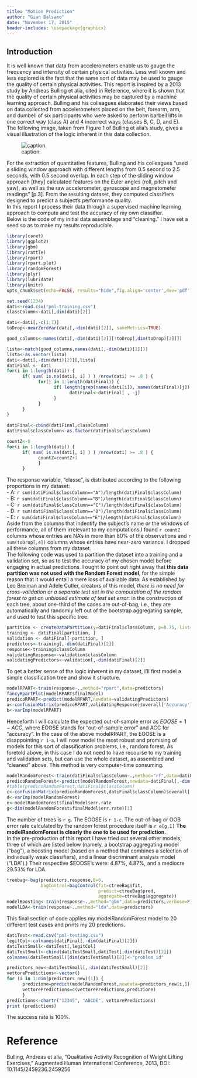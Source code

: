 ```yaml
---
title: "Motion Prediction"
author: "Gian Balsamo"
date: "November 17, 2015"
header-includes: \usepackage{graphicx}
---
```

## Introduction

It is well known that data from accelerometers enable us to gauge the frequency and intensity of certain physical activities. Less well known and less explored is the fact that the same sort of data may be used to gauge the quality of certain physical activities. This report is inspired by a 2013 study by Andreas Bulling et alia, cited in Reference, where it is shown that the quality of certain physical activities may be captured by a machine learning approach. Bulling and his colleagues elaborated their views based on data collected from accelerometers placed on the belt, forearm, arm, and dumbell of six participants who were asked to perform barbell lifts in one correct way (class A) and 4 incorrect ways (classes B, C, D, and E).  
The following image, taken from Figure 1 of Bulling et alia's study, gives a visual illustration of the logic inherent in this data collection.

![caption.](/Users/gianfrancobalsamo/Dropbox/BIG_DATA/practical\ machine\ learning/final_project/essential_image.png)

For the extraction of quantitative features, Bulling and his colleagues “used a sliding window approach with different lengths from 0.5 second to 2.5 seconds, with 0.5 second overlap. In each step of the sliding window approach [they] calculated features on the Euler angles (roll, pitch and yaw), as well as the raw accelerometer, gyroscope and magnetometer readings” [p.3]. From the resulting dataset, they computed classifiers designed to predict a subject’s performance quality.  
In this report I process their data through a supervised machine learning approach to compute and test the accuracy of my own classifier.  
Below is the code of my initial data assemblage and "cleaning." I have set a seed so as to make my results reproducible.


```r
library(caret)
library(ggplot2)
library(gbm)
library(rattle)
library(rpart)
library(rpart.plot)
library(randomForest)
library(plyr)
library(lubridate)
library(knitr)
opts_chunk$set(echo=FALSE, results="hide",fig.align='center',dev='pdf')
```

```r
set.seed(1234)
dati<-read.csv("pml-training.csv")
classColumn<-dati[,dim(dati)[2]]

dati<-dati[,-c(1:7)]
toDrop<-nearZeroVar(dati[,-dim(dati)[2]], saveMetrics=TRUE)

good_columns<-names(dati[,-dim(dati)[2]][!toDrop[,dim(toDrop)[2]]])

lista<-match(good_columns,names(dati[,-dim(dati)[2]]))
lista<-as.vector(lista)
dati<-dati[,-dim(dati)[2]][,lista]
datiFinal <- dati 
for(i in 1:length(dati)) {
      if( sum( is.na(dati[, i] ) ) /nrow(dati) >= .8 ) {
            for(j in 1:length(datiFinal)) {
                  if( length(grep(names(dati[i]), names(datiFinal)[j]) ) ==1)  {
                        datiFinal<-datiFinal[ , -j]
                  }   
            } 
      }
}
      
datiFinal<-cbind(datiFinal,classColumn)
datiFinal$classColumn<-as.factor(datiFinal$classColumn)

countZ<-0
for(i in 1:length(dati)) {
      if( sum( is.na(dati[, i] ) ) /nrow(dati) >= .8 ) { 
            countZ=countZ+1
            }
      }
```


The response variable, "classe", is distributed according to the following proportions in my dataset:  
- A: `r sum(datiFinal$classColumn=="A")/length(datiFinal$classColumn)`  
- B: `r sum(datiFinal$classColumn=="B")/length(datiFinal$classColumn)`  
- C: `r sum(datiFinal$classColumn=="C")/length(datiFinal$classColumn)`  
- D: `r sum(datiFinal$classColumn=="D")/length(datiFinal$classColumn)`  
- E: `r sum(datiFinal$classColumn=="E")/length(datiFinal$classColumn)`  
Aside from the columns that indentify the subject's name or the windows of performance, all of them irrelevant to my computations,I found `r countZ` columns whose entries are NA's in more than 80% of the observations and `r sum(toDrop[,4])` columns whose entries have near-zero variance. I dropped all these columns from my dataset.  
The following code was used to partition the dataset into a training and a validation set, so as to test the accuracy of my chosen model before engaging in actual predictions.  I ought to point out right away that **this data partition was not used with the Random Forest model**, for the simple reason that it would entail a mere loss of available data. As established by Leo Breiman and Adele Cutler, creators of this model, *there is no need for cross-validation or a separate test set in the computation of the random forest to get an unbiased estimate of test set error*: in the construction of each tree, about one-third of the cases are out-of-bag, i.e., they are automatically and randomly left out of the bootstrap aggregating sample, and used to test this specific tree. 
```r
partition <- createDataPartition(y=datiFinal$classColumn, p=0.75, list=FALSE)
training <- datiFinal[partition, ] 
validation <- datiFinal[-partition, ]
predictors<-training[,-dim(datiFinal)[2]]
response<-training$classColumn
validatingResponse<-validation$classColumn
validatingPredictors<-validation[,-dim(datiFinal)[2]]
```

To get a better sense of the logic inherent in my dataset, I'll first model a simple classification tree and show it structure.

```r
modelRPART<-train(response~.,method="rpart",data=predictors)
fancyRpartPlot(modelRPART$finalModel)
predicoRPART<-predict(modelRPART,newdata=validatingPredictors)
a<-confusionMatrix(predicoRPART,validatingResponse)$overall['Accuracy'][[1]]
b<-varImp(modelRPART)
```

Henceforth I will calculate the expected out-of-sample error as $EOOSE = 1-ACC$, where EOOSE stands for "out-of-sample error" and ACC for "accuracy". In the case of the above modelRPART, the EOOSE is a disappointing `r 1-a`.
I will now model the most robust and promising of models for this sort of classification problems, i.e., random forest. As foretold above, in this case I do not need to have recourse to my training and validation sets, but can use the whole dataset, as assembled and "cleaned" above. This method is very computer-time consuming. 

```r
modelRandomForest<-train(datiFinal$classColumn~.,method="rf",data=datiFinal[,-dim(datiFinal)[2]])
predicoRandomForest<-predict(modelRandomForest,newdata=datiFinal[,-dim(datiFinal)[2]])
#table(predicoRandomForest,datiFinal$classColumn)
c<-confusionMatrix(predicoRandomForest,datiFinal$classColumn)$overall['Accuracy'][[1]]
d<-varImp(modelRandomForest)
e<-modelRandomForest$finalModel$err.rate
g<-dim(modelRandomForest$finalModel$err.rate)[1]
```

The number of trees is `r g`.
The EOOSE is `r 1-c`.
The out-of-bag or OOB error rate calculated by the random forest procedure itself is `r e[g,1]`
**The modelRandomForest is clearly the one to be used for prediction.**  
In the pre-production of this report I have tried out several other models, three of which are listed below (namely, a bootstrap aggregating model ("bag"), a boosting model (based on a method that combines a selection of individually weak classifiers), and a linear discriminant analysis model ("LDA").) Their respective $EOOSE's were: 4.87%, 4.87%, and a mediocre 29.53% for LDA.  

```r
treebag<-bag(predictors,response,B=6,
             bagControl=bagControl(fit=ctreeBag$fit,
                                   predict=ctreeBag$pred,
                                   aggregate=ctreeBag$aggregate))
modelBoosting<-train(response~.,method="gbm",data=predictors,verbose=F)
modelLDA<-train(response~.,method="lda",data=predictors)
```

This final section of code applies my modelRandomForest model to 20 different test cases and prints my 20 predictions. 

```r
datiTest<-read.csv("pml-testing.csv")
legitCol<-colnames(datiFinal[,-dim(datiFinal)[2]])
datiTestSmall<-datiTest[,legitCol]
datiTestSmall<-cbind(datiTestSmall,datiTest[,dim(datiTest)[2]])
colnames(datiTestSmall)[dim(datiTestSmall)[2]]<-"problem_id"

predictors_new<-datiTestSmall[,-dim(datiTestSmall)[2]]
vettorePredictions<-vector()
for (i in 1:dim(predictors_new)[1]) {
      predizione=predict(modelRandomForest,newdata=predictors_new[i,]) 
      vettorePredictions=c(vettorePredictions,predizione)
      }
predictions<-chartr("12345", "ABCDE", vettorePredictions)
print (predictions)
```

The success rate is 100%.

# Reference
Bulling, Andreas et alia, “Qualitative Activity Recognition of Weight Lifting Exercises,” Augmented Human International Conference, 2013, DOI: 10.1145/2459236.2459256
